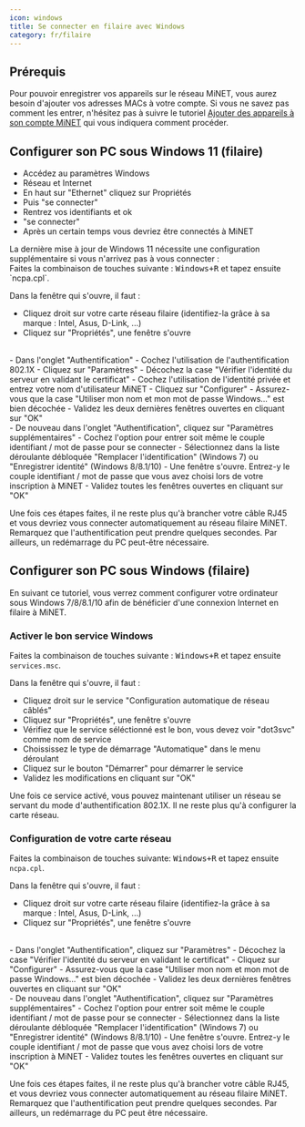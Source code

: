 ```yaml
---
icon: windows
title: Se connecter en filaire avec Windows
category: fr/filaire
---
```



## Prérequis

Pour pouvoir enregistrer vos appareils sur le réseau MiNET, vous aurez besoin d'ajouter vos adresses MACs à votre compte. Si vous ne savez pas comment les entrer, n'hésitez pas à suivre le tutoriel [Ajouter des appareils à son compte MiNET](/fr/tutoriels/ajouter-des-appareils) qui vous indiquera comment procéder.

## Configurer son PC sous Windows 11 (filaire)

- Accédez au paramètres Windows
- Réseau et Internet
- En haut sur "Ethernet" cliquez sur Propriétés
- Puis "se connecter"
- Rentrez vos identifiants et ok
- "se connecter"
- Après un certain temps vous devriez être connectés à MiNET

<Alert type="danger">
La dernière mise à jour de Windows 11 nécessite une configuration supplémentaire si vous n'arrivez pas à vous connecter :<br />
Faites la combinaison de touches suivante : <KBD>Windows+R</KBD> et tapez ensuite `ncpa.cpl`.
</Alert>

Dans la fenêtre qui s'ouvre, il faut :

- Cliquez droit sur votre carte réseau filaire (identifiez-la grâce à sa marque : Intel, Asus, D-Link, ...)
- Cliquez sur "Propriétés", une fenêtre s'ouvre
<br />
- Dans l'onglet "Authentification"
- Cochez l'utilisation de l'authentification 802.1X
- Cliquez sur "Paramètres"
- Décochez la case "Vérifier l'identité du serveur en validant le certificat"
- Cochez l'utilisation de l'identité privée et entrez votre nom d'utilisateur MiNET
- Cliquez sur "Configurer"
- Assurez-vous que la case "Utiliser mon nom et mon mot de passe Windows..." est bien décochée
- Validez les deux dernières fenêtres ouvertes en cliquant sur "OK"
<br />
- De nouveau dans l'onglet "Authentification", cliquez sur "Paramètres supplémentaires"
- Cochez l'option pour entrer soit même le couple identifiant / mot de passe pour se connecter
- Sélectionnez dans la liste déroulante débloquée "Remplacer l'identification" (Windows 7) ou "Enregistrer identité" (Windows 8/8.1/10)
- Une fenêtre s'ouvre. Entrez-y le couple identifiant / mot de passe que vous avez choisi lors de votre inscription à MiNET
- Validez toutes les fenêtres ouvertes en cliquant sur "OK"

Une fois ces étapes faites, il ne reste plus qu'à brancher votre câble RJ45 et vous devriez vous connecter automatiquement au réseau filaire MiNET. Remarquez que l'authentification peut prendre quelques secondes. Par ailleurs, un redémarrage du PC peut-être nécessaire.



## Configurer son PC sous Windows (filaire)

En suivant ce tutoriel, vous verrez comment configurer votre ordinateur sous Windows 7/8/8.1/10 afin de bénéficier d'une connexion Internet en filaire à MiNET.

### Activer le bon service Windows

Faites la combinaison de touches suivante : <KBD>Windows+R</KBD> et tapez ensuite `services.msc`.

Dans la fenêtre qui s'ouvre, il faut :

- Cliquez droit sur le service "Configuration automatique de réseau câblés"
- Cliquez sur "Propriétés", une fenêtre s'ouvre
- Vérifiez que le service séléctionné est le bon, vous devez voir "dot3svc" comme nom de service
- Choississez le type de démarrage "Automatique" dans le menu déroulant
- Cliquez sur le bouton "Démarrer" pour démarrer le service
- Validez les modifications en cliquant sur "OK"

Une fois ce service activé, vous pouvez maintenant utiliser un réseau se servant du mode d'authentification 802.1X. Il ne reste plus qu'à configurer la carte réseau.


### Configuration de votre carte réseau

Faites la combinaison de touches suivante: <KBD>Windows+R</KBD> et tapez ensuite `ncpa.cpl`.

Dans la fenêtre qui s'ouvre, il faut :

- Cliquez droit sur votre carte réseau filaire (identifiez-la grâce à sa marque : Intel, Asus, D-Link, ...)
- Cliquez sur "Propriétés", une fenêtre s'ouvre
<br />
- Dans l'onglet "Authentification", cliquez sur "Paramètres"
- Décochez la case "Vérifier l'identité du serveur en validant le certificat"
- Cliquez sur "Configurer"
- Assurez-vous que la case "Utiliser mon nom et mon mot de passe Windows..." est bien décochée
- Validez les deux dernières fenêtres ouvertes en cliquant sur "OK"
<br />
- De nouveau dans l'onglet "Authentification", cliquez sur "Paramètres supplémentaires"
- Cochez l'option pour entrer soit même le couple identifiant / mot de passe pour se connecter
- Sélectionnez dans la liste déroulante débloquée "Remplacer l'identification" (Windows 7) ou "Enregistrer identité" (Windows 8/8.1/10)
- Une fenêtre s'ouvre. Entrez-y le couple identifiant / mot de passe que vous avez choisi lors de votre inscription à MiNET
- Validez toutes les fenêtres ouvertes en cliquant sur "OK"

Une fois ces étapes faites, il ne reste plus qu'à brancher votre câble RJ45, et vous devriez vous connecter automatiquement au réseau filaire MiNET. Remarquez que l'authentification peut prendre quelques secondes. Par ailleurs, un redémarrage du PC peut être nécessaire.


